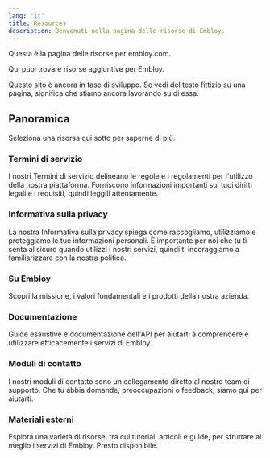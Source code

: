 ```yaml
---
lang: "it"
title: Resources
description: Benvenuti nella pagina delle risorse di Embloy.
---
```


Questa è la pagina delle risorse per embloy.com.

Qui puoi trovare risorse aggiuntive per Embloy.

<Callout>

Questo sito è ancora in fase di sviluppo. Se vedi del testo fittizio su una pagina, significa che stiamo ancora lavorando su di essa.

</Callout>

## Panoramica

Seleziona una risorsa qui sotto per saperne di più.

<div className="grid sm:grid-cols-2 gap-4 mt-6">

<Card href="/resources/terms">

### Termini di servizio

I nostri Termini di servizio delineano le regole e i regolamenti per l'utilizzo della nostra piattaforma. Forniscono informazioni importanti sui tuoi diritti legali e i requisiti, quindi leggili attentamente.

</Card>

<Card href="/resources/privacy">

### Informativa sulla privacy

La nostra Informativa sulla privacy spiega come raccogliamo, utilizziamo e proteggiamo le tue informazioni personali. È importante per noi che tu ti senta al sicuro quando utilizzi i nostri servizi, quindi ti incoraggiamo a familiarizzare con la nostra politica.

</Card>

<Card href="https://about.embloy.com" target="_blank">

### Su Embloy

Scopri la missione, i valori fondamentali e i prodotti della nostra azienda.

</Card>

<Card href="https://developers.embloy.com" target="_blank">

### Documentazione

Guide esaustive e documentazione dell'API per aiutarti a comprendere e utilizzare efficacemente i servizi di Embloy.

</Card>

<Card href="/contact" disabled>

### Moduli di contatto

I nostri moduli di contatto sono un collegamento diretto al nostro team di supporto. Che tu abbia domande, preoccupazioni o feedback, siamo qui per aiutarti.

</Card>

<Card href="/resources" disabled>

### Materiali esterni

Esplora una varietà di risorse, tra cui tutorial, articoli e guide, per sfruttare al meglio i servizi di Embloy. Presto disponibile.

</Card>

</div>
